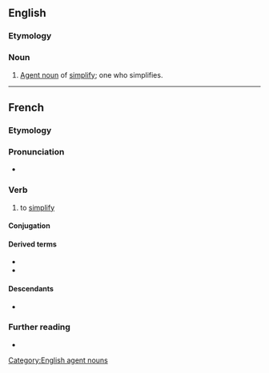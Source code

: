 ==English==

===Etymology===
{{suffix|en|simplify|er}}

===Noun===
{{en-noun}}

# [[agent noun|Agent noun]] of [[simplify]]; one who simplifies.

[[Category:English agent nouns]]

----

==French==

===Etymology===
{{af|fr|simple|-ifier}}

===Pronunciation===
* {{audio|fr|LL-Q150 (fra)-Lepticed7-simplifier.wav|Audio}}

===Verb===
{{fr-verb}}

# to [[simplify]]

====Conjugation====
{{fr-conj-auto}}

====Derived terms====
* {{l|fr|chinois simplifié}}
* {{l|fr|simplification}}

====Descendants====
* {{desc|en|simplify}}

===Further reading===
* {{R:TLFi}}